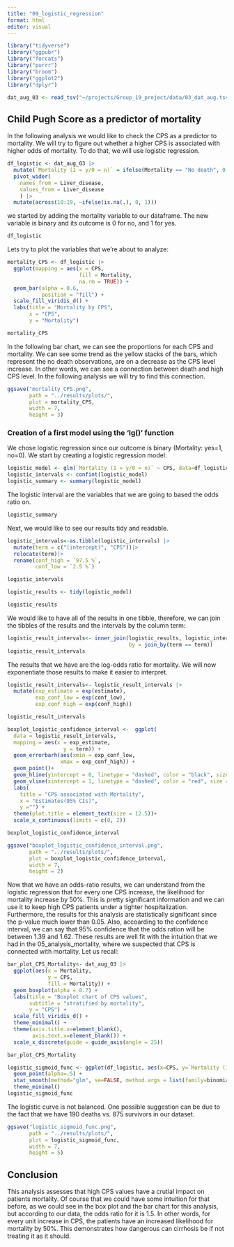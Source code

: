 ```yaml
---
title: "09_logistic_regression"
format: html
editor: visual
---
```


```r
library("tidyverse")
library("ggpubr")
library("forcats")
library("purrr")
library("broom")
library("ggplot2")
library("dplyr")
```

```r
dat_aug_03 <- read_tsv("~/projects/Group_19_project/data/03_dat_aug.tsv")
```

## Child Pugh Score as a predictor of mortality

In the following analysis we would like to check the CPS as a predictor to mortality. We will try to figure out whether a higher CPS is associated with higher odds of mortality. To do that, we will use logistic regression.

```r
df_logistic <- dat_aug_03 |>
  mutate(`Mortality (1 = y/0 = n)` = ifelse(Mortality == "No death", 0, 1)) |> 
  pivot_wider(
    names_from = Liver_disease,
    values_from = Liver_disease
    ) |> 
  mutate(across(10:19, ~ifelse(is.na(.), 0, 1)))
```

we started by adding the mortality variable to our dataframe. The new variable is binary and its outcome is 0 for no, and 1 for yes.

```r
df_logistic
```

Lets try to plot the variables that we're about to analyze:

```r
mortality_CPS <- df_logistic |> 
  ggplot(mapping = aes(x = CPS,
                       fill = Mortality,
                       na.rm = TRUE)) +
  geom_bar(alpha = 0.6,
           position = "fill") +
  scale_fill_viridis_d() +
  labs(title = "Mortality by CPS",
       x = "CPS",
       y = "Mortality")

mortality_CPS
```

In the following bar chart, we can see the proportions for each CPS and mortality. We can see some trend as the yellow stacks of the bars, which represent the no death observations, are on a decrease as the CPS level increase. In other words, we can see a connection between death and high CPS level. In the following analysis we will try to find this connection.

```r
ggsave("mortality_CPS.png", 
       path = "../results/plots/",
       plot = mortality_CPS,
       width = 7,
       height = 3)
```

### Creation of a first model using the 'lg()' function

We chose logistic regression since our outcome is binary (Mortality: yes=1, no=0). We start by creating a logistic regression model:

```r
logistic_model <- glm(`Mortality (1 = y/0 = n)` ~ CPS, data=df_logistic, family = "binomial")
logistic_intervals <- confint(logistic_model)
logistic_summary <- summary(logistic_model)
```

The logistic interval are the variables that we are going to based the odds ratio on.

```r
logistic_summary
```

Next, we would like to see our results tidy and readable.

```r
logistic_intervals<-as.tibble(logistic_intervals) |>
  mutate(term = c("(intercept)", "CPS"))|> 
  relocate(term)|>
  rename(conf_high = `97.5 %`,
         conf_low = `2.5 %`)

logistic_intervals
```

```r
logistic_results <- tidy(logistic_model)

logistic_results
```

We would like to have all of the results in one tibble, therefore, we can join the tibbles of the results and the intervals by the column term:

```r
logistic_result_intervals<- inner_join(logistic_results, logistic_intervals, 
                                       by = join_by(term == term))
logistic_result_intervals
```

The results that we have are the log-odds ratio for mortality. We will now exponentiate those results to make it easier to interpret.

```r
logistic_result_intervals<- logistic_result_intervals |>
  mutate(exp_estimate = exp(estimate),
         exp_conf_low = exp(conf_low),
         exp_conf_high = exp(conf_high))

logistic_result_intervals
```

```r
boxplot_logistic_confidence_interval <-  ggplot( 
  data = logistic_result_intervals,
  mapping = aes(x = exp_estimate,
                  y = term)) +
  geom_errorbarh(aes(xmin = exp_conf_low,
                 xmax = exp_conf_high)) +
  geom_point()+
  geom_hline(yintercept = 0, linetype = "dashed", color = "black", size = 0.5) +
  geom_vline(xintercept = 1, linetype = "dashed", color = "red", size = 0.5) +
  labs(
    title = "CPS associated with Mortality",
    x = "Estimates(95% CIs)",
    y ="") +
  theme(plot.title = element_text(size = 12.5))+
  scale_x_continuous(limits = c(0, 2))

boxplot_logistic_confidence_interval

ggsave("boxplot_logistic_confidence_interval.png", 
       path = "../results/plots/",
       plot = boxplot_logistic_confidence_interval,
       width = 7,
       height = 2)
```

Now that we have an odds-ratio results, we can understand from the logistic regression that for every one CPS increase, the likelihood for mortality increase by 50%. This is pretty significant information and we can use it to keep high CPS patients under a tighter hospitalization. Furthermore, the results for this analysis are statistically significant since the p-value much lower than 0.05. Also, accoarding to the confidence interval, we can say that 95% confidence that the odds ration will be between 1.39 and 1.62. These results are well fit with the intuition that we had in the 05_analysis_mortality, where we suspected that CPS is connected with mortality. Let us recall:

```r
bar_plot_CPS_Mortality<- dat_aug_03 |> 
  ggplot(aes(x = Mortality,
             y = CPS,
             fill = Mortality)) +
  geom_boxplot(alpha = 0.7) +
  labs(title = "Boxplot chart of CPS values",
       subtitle = "stratified by mortality",
       y = "CPS") +
  scale_fill_viridis_d() +
  theme_minimal() +
  theme(axis.title.x=element_blank(),
        axis.text.x=element_blank()) +
  scale_x_discrete(guide = guide_axis(angle = 25))

bar_plot_CPS_Mortality

```

```r
logistic_sigmoid_func <- ggplot(df_logistic, aes(x=CPS, y=`Mortality (1 = y/0 = n)`)) + 
  geom_point(alpha=.5) +
  stat_smooth(method="glm", se=FALSE, method.args = list(family=binomial)) + 
  theme_minimal()
logistic_sigmoid_func
```

The logistic curve is not balanced. One possible suggestion can be due to the fact that we have 190 deaths vs. 875 survivors in our dataset.

```r
ggsave("logistic_sigmoid_func.png", 
       path = "../results/plots/",
       plot = logistic_sigmoid_func,
       width = 7,
       height = 5)
```

## Conclusion

This analysis assesses that high CPS values have a crutial impact on patients mortality. Of course that we could have some intuition for that before, as we could see in the box plot and the bar chart for this analysis, but according to our data, the odds ratio for it is 1.5. In other words, for every unit increase in CPS, the patients have an increased likelihood for mortality by 50%. This demonstrates how dangerous can cirrhosis be if not treating it as it should.
